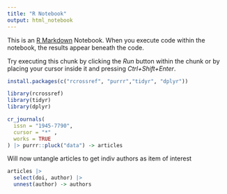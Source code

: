 ```yaml
---
title: "R Notebook"
output: html_notebook
---
```


This is an [R Markdown](http://rmarkdown.rstudio.com) Notebook. When you execute code within the notebook, the results appear beneath the code. 

Try executing this chunk by clicking the *Run* button within the chunk or by placing your cursor inside it and pressing *Ctrl+Shift+Enter*. 

```r

install.packages(c("rcrossref", "purrr","tidyr", "dplyr"))

```
```r
library(rcrossref)
library(tidyr)
library(dplyr)

```
```r
cr_journals(
  issn = "1945-7790",
  cursor = "*" ,
  works = TRUE
) |> purrr::pluck("data") -> articles


```
Will now untangle articles to get indiv authors as item of interest

```r
articles |> 
  select(doi, author) |>
  unnest(author) -> authors


```

